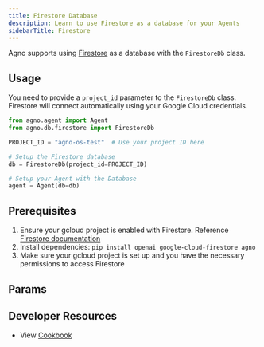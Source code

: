 ```yaml
---
title: Firestore Database
description: Learn to use Firestore as a database for your Agents
sidebarTitle: Firestore
---
```


Agno supports using [Firestore](https://cloud.google.com/firestore) as a database with the `FirestoreDb` class.

## Usage

You need to provide a `project_id` parameter to the `FirestoreDb` class. Firestore will connect automatically using your Google Cloud credentials.

```python firestore_for_agent.py
from agno.agent import Agent
from agno.db.firestore import FirestoreDb

PROJECT_ID = "agno-os-test"  # Use your project ID here

# Setup the Firestore database
db = FirestoreDb(project_id=PROJECT_ID)

# Setup your Agent with the Database
agent = Agent(db=db)
```

## Prerequisites

1. Ensure your gcloud project is enabled with Firestore. Reference [Firestore documentation](https://cloud.google.com/firestore/docs/create-database-server-client-library)
2. Install dependencies: `pip install openai google-cloud-firestore agno`
3. Make sure your gcloud project is set up and you have the necessary permissions to access Firestore

## Params

<Snippet file="db-firestore-params.mdx" />

## Developer Resources

- View [Cookbook](https://github.com/agno-agi/agno/blob/main/cookbook/db/firestore/firestore_for_agent.py)
